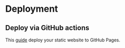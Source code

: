 # Deployment

## Deploy via GitHub actions

This [guide](https://rspress.dev/guide/basic/deploy#deployment-in-platform) deploy your static website to GitHub Pages.